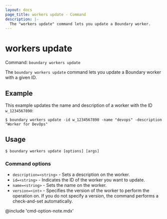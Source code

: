 ```yaml
---
layout: docs
page_title: workers update - Command
description: |-
  The "workers update" command lets you update a Boundary worker.
---
```


# workers update

Command: `boundary workers update`

The `boundary workers update` command lets you update a Boundary worker with a given ID.

## Example

This example updates the name and description of a worker with the ID `w_1234567890`:

```shell-session
$ boundary workers update -id w_1234567890 -name "devops" -description "Worker for DevOps"
```

## Usage

<CodeBlockConfig hideClipboard>

```shell-session
$ boundary workers update [options] [args]
```

</CodeBlockConfig>

### Command options

- `description=<string>` - Sets a description on the worker.
- `id=<string>` - Indicates the ID of the worker you want to update.
- `name=<string>` -  Sets the name on the worker.
- `version=<int>` - Specifies the version of the worker to perform the operation on.
If you do not specify a version, the command performs a check-and-set automatically.

@include 'cmd-option-note.mdx'